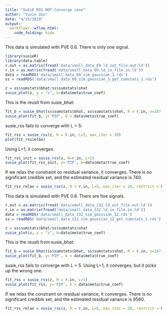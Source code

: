 ```yaml
---
title: "SuSiE RSS NOT Converge case"
author: "Yuxin Zou"
date: "4/15/2019"
output: 
  workflowr::wflow_html:
    code_folding: hide
---
```


This data is simulated with PVE 0.6. There is only one signal.

```r
library(susieR)
library(data.table)
r.out = as.matrix(fread('data/small_data_69.ld_out_file.out.ld'))
r.in = as.matrix(fread('data/small_data_69.ld_in_file.in.ld'))
data = readRDS('data/small_data_69_sim_gaussian_3.rds')
ss = readRDS('data/small_data_69_sim_gaussian_3_get_sumstats_1.rds')
```

```r
z = ss$sumstats$bhat/ss$sumstats$shat
susie_plot(z, y = "z", b=data$meta$true_coef)
```

This is the reuslt from susie_bhat:
```r
fit_b = susie_bhat(ss$sumstats$bhat, ss$sumstats$shat, R = r.in, n=287, L=5, estimate_residual_variance=TRUE)
susie_plot(fit_b, y='PIP', b = data$meta$true_coef)
```

susie_rss fails to converge with L = 5:
```r
fit_rss = susie_rss(z, R = r.in, L=5, max_iter = 20)
plot(fit_rss$elbo)
```

Using L=1, it converges.
```r
fit_rss_init = susie_rss(z, R=r.in, L=1)
susie_plot(fit_rss_init, y='PIP', b=data$meta$true_coef)
```

If we relax the constraint on residual variance, it converges. There is no significant credible set, and the estimated residual variance is 740.
```r
fit_rss_relax = susie_rss(z, R = r.in, L=5, max_iter = 20, restrict = FALSE)
```

This data is simulated with PVE 0.8. There are five signals.

```r
r.out = as.matrix(fread('data/small_data_132.ld_out_file.out.ld'))
r.in = as.matrix(fread('data/small_data_132.ld_in_file.in.ld'))
data = readRDS('data/small_data_132_sim_gaussian_12.rds')
ss = readRDS('data/small_data_132_sim_gaussian_12_get_sumstats_1.rds')
```

```r
z = ss$sumstats$bhat/ss$sumstats$shat
susie_plot(z, y = "z", b=data$meta$true_coef)
```

This is the reuslt from susie_bhat:
```r
fit_b = susie_bhat(ss$sumstats$bhat, ss$sumstats$shat, R = r.in, n=287, L=5, estimate_residual_variance=TRUE)
susie_plot(fit_b, y='PIP', b = data$meta$true_coef)
```

susie_rss fails to converge with L = 5. Using L=1, it converges, but it picks up the wrong one.
```r
fit_rss = susie_rss(z, R = r.in, L=1)
susie_plot(fit_rss, y='PIP', b = data$meta$true_coef)
```

If we relax the constraint on residual variance, it converges. There is no significant credible set, and the estimated residual variance is 9560.
```r
fit_rss_relax = susie_rss(z, R = r.in, L=5, max_iter = 20, restrict = FALSE)
```
